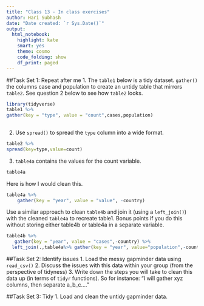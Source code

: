 ```yaml
---
title: "Class 13 - In class exercises"
author: Hari Subhash
date: "Date created: `r Sys.Date()`"
output:
  html_notebook:
    highlight: kate
    smart: yes
    theme: cosmo
    code_folding: show
    df_print: paged
---
```

##Task Set 1: Repeat after me
1. The `table1` below is a tidy dataset. `gather()` the columns case and population to create an untidy table that mirrors `table2`. See question 2 below to see how `table2` looks.
```r
library(tidyverse)
table1 %>% 
gather(key = "type", value = "count",cases,population)
  
```

2. Use `spread()` to spread the `type` column into a wide format.
```r
table2 %>% 
spread(key=type,value=count)
```

3. `table4a` contains the values for the count variable.

```r
table4a
```
Here is how I would clean this.
```r
table4a %>% 
    gather(key = "year", value = "value", -country)
```

Use a similar approach to clean `table4b` and join it (using a `left_join()`) with the cleaned `table4a` to recreate table1. Bonus points if you do this without storing either table4b or table4a in a separate variable.
```r
table4b %>% 
   gather(key = "year", value = "cases",-country) %>% 
  left_join(.,table4a%>% gather(key = "year", value="population",-country),by=c("country","year"))

```



##Task Set 2: Identify issues
1. Load the messy gapminder data using `read_csv()`
2. Discuss the issues with this data within your group (from the perspective of tidyness)
3. Write down the steps you will take to clean this data up (in terms of `tidyr` functions). So for instance: "I will gather xyz columns, then separate a_b_c...."

##Task Set 3: Tidy
1. Load and clean the untidy gapminder data.

